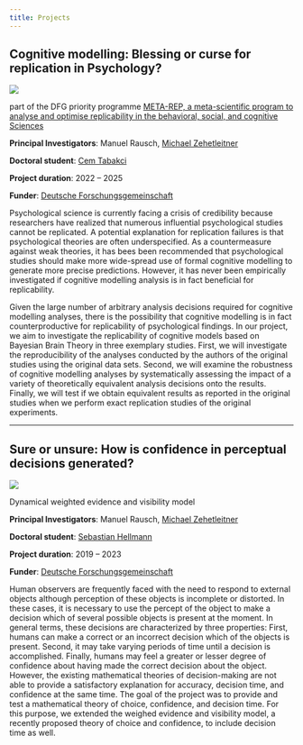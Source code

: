 ```yaml
---
title: Projects
---
```


## Cognitive modelling: Blessing or curse for replication in Psychology?

![](meta-rep1-logo.jpg)

part of the DFG priority programme [META-REP, a meta-scientific program to analyse and optimise replicability in the behavioral, social, and cognitive Sciences](https://www.meta-rep.uni-muenchen.de){target="_blank"}<br />

**Principal Investigators**: Manuel Rausch, [Michael Zehetleitner](https://www.ku.de/ppf/psychologie/psychologie2/mitarbeitende/zehetleitner){target="_blank"}

**Doctoral student**: [Cem Tabakci](https://www.ku.de/ppf/fachgebiete-lehrstuehle/2/mitarbeitende/doktoranden/cem-tabakci){target="_blank"}

**Project duration**: 2022 – 2025

**Funder**: [Deutsche Forschungsgemeinschaft](https://www.dfg.de){target="_blank"}

Psychological science is currently facing a crisis of credibility because researchers have realized that numerous influential psychological studies cannot be replicated. A potential explanation for replication failures is that psychological theories are often underspecified. As a countermeasure against weak theories, it has bees been recommended that psychological studies should make more wide-spread use of formal cognitive modelling to generate more precise predictions. However, it has never been empirically investigated if cognitive modelling analysis is in fact beneficial for replicability.

Given the large number of arbitrary analysis decisions required for cognitive modelling analyses, there is the possibility that cognitive modelling is in fact counterproductive for replicability of psychological findings. In our project, we aim to investigate the replicability of cognitive models based on Bayesian Brain Theory in three exemplary studies. First, we will investigate the reproducibility of the analyses conducted by the authors of the original studies using the original data sets. Second, we will examine the robustness of cognitive modelling analyses by systematically assessing the impact of a variety of theoretically equivalent analysis decisions onto the results. Finally, we will test if we obtain equivalent results as reported in the original studies when we perform exact replication studies of the original experiments.

----

## Sure or unsure: How is confidence in perceptual decisions generated?

![](project_2_banner.png)

Dynamical weighted evidence and visibility model<br />

**Principal Investigators**: Manuel Rausch, [Michael Zehetleitner](https://www.ku.de/ppf/psychologie/psychologie2/mitarbeitende/zehetleitner){target="_blank"}

**Doctoral student**: [Sebastian Hellmann](https://www.ku.de/ppf/psychologie/psychologie2/mitarbeitende/hellmann){target="_blank"}

**Project duration**: 2019 – 2023

**Funder**: [Deutsche Forschungsgemeinschaft](https://www.dfg.de){target="_blank"}

Human observers are frequently faced with the need to respond to external objects although perception of these objects is incomplete or distorted. In these cases, it is necessary to use the percept of the object to make a decision which of several possible objects is present at the moment. In general terms, these decisions are characterized by three properties: First, humans can make a correct or an incorrect decision which of the objects is present. Second, it may take varying periods of time until a decision is accomplished. Finally, humans may feel a greater or lesser degree of confidence about having made the correct decision about the object. However, the existing mathematical theories of decision-making are not able to provide a satisfactory explanation for accuracy, decision time, and confidence at the same time. The goal of the project was to provide and test a mathematical theory of choice, confidence, and decision time. For this purpose, we extended the weighed evidence and visibility model, a recently proposed theory of choice and confidence, to include decision time as well. 


